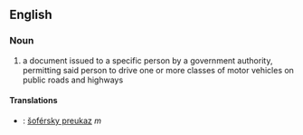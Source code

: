 ==English==
===Noun===
# a document issued to a specific person by a government authority, permitting said person to drive one or more classes of motor vehicles on public roads and highways
====Translations====
*{{sk}}: [[šoférsky preukaz]] ''m''